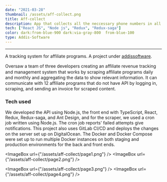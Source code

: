```yaml
---
date: "2021-03-28"
thumbnail: /assets/aff-collect.png
title: Aff-collect
description: App that collects all the neccessary phone numbers in all major cities in Ethiopia.
tech: ["React JS", "Node js", "Redux", "Redux-saga"]
color: dark:from-blue-900 dark:via-gray-800  from-blue-100
type: Addis-Software
---
```


---

A tracking system for affiliate programs.
A project under [addissoftware](https://addissoftware.com).


Oversaw a team of three developers creating an aﬃliate revenue tracking and management system that works by scraping aﬃliate programs daily and monthly and aggregating the data to show relevant information. It can communicate with 12 aﬃliate programs that do not have API by logging in, scraping, and sending an invoice for scraped content.
### Tech used
We developed the API using Node.js, the front end with TypeScript, React, Redux, Redux-saga, and Ant Design, and for the scraper, we used a cron job written using Node.js. The cron job reports' failed attempts give notiﬁcations. This project also uses GitLab CI/CD and deploys the changes on the server set up on DigitalOcean. The Docker and Docker Compose were set up to run multiple Docker instances on both staging and production environments for the back and front ends.

<div class="bg-gray-100 dark:bg-gray-900 p-4 my-4"> 
<div class="grid xl:grid-cols-2 grid-cols-1  gap-4">

<ImageBox url={"/assets/aff-collect/page1.png"} />
<ImageBox url={"/assets/aff-collect/page2.png"} />

<ImageBox url={"/assets/aff-collect/page3.png"} />
<ImageBox url={"/assets/aff-collect/page4.png"} />
</div>
</div>
